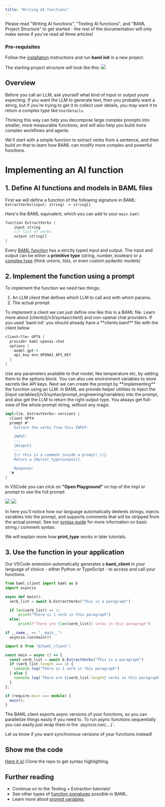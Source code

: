 ```yaml
---
title: "Writing AI functions"
---
```


<Warning>
Please read "Writing AI functions", "Testing AI functions", and "BAML Project
Structure" to get started - the rest of the documentation will only make sense
if you've read all three articles!
</Warning>

### Pre-requisites

Follow the [installation](/v3/home/installation) instructions and run **baml init** in a new project.

The starting project structure will look like this:
<img src="/images/v3/baml_init.png" />

## Overview

Before you call an LLM, ask yourself what kind of input or output youre
expecting. If you want the LLM to generate text, then you probably want a
string, but if you're trying to get it to collect user details, you may want it
to return a complex type like `UserDetails`.

Thinking this way can help you decompose large complex prompts into smaller,
more measurable functions, and will also help you build more complex workflows
and agents.

We'll start with a simple function to extract verbs from a sentence, and then
build on that to learn how BAML can modify more complex and powerful functions.

# Implementing an AI function

## 1. Define AI functions and models in BAML files

First we will define a function of the following signature in BAML:
`ExtractVerbs(input: string) -> string[]`

Here's the BAML equivalent, which you can add to your `main.baml`:

```rust baml_src/main.baml
function ExtractVerbs {
    input string
    /// list of verbs
    output string[]
}
```
 

Every [BAML function](/v3/syntax/function) has a strictly typed input and
output. The input and output can be either a **primitive type** (string, number,
boolean) or a [complex type](/v3/syntax/type) (think unions, lists, or even
custom pydantic models)

## 2. Implement the function using a prompt

To implement the function we need two things:

1. An LLM client that defines which LLM to call and with which params.
2. The actual prompt.

<Steps>
<Step title="Define the LLM client">
To implement a client we can just define one like this in a BAML file. Learn more about [clients](/v3/syntax/client) and non-openai chat providers.

<Tip>
If you used `baml init` you should already have a **clients.baml** file with the client below
</Tip>

```rust baml_src/clients.baml
client<llm> GPT4 {
  provider baml-openai-chat
  options {
    model gpt-4 
    api_key env.OPENAI_API_KEY
  }
}
```
<Tip>
Use any parameters available to that model, like temperature etc, by adding them to the options block. You can also use environment variables to store secrets like API keys.
</Tip>
</Step>
<Step title="Define a prompt">
Next we can create the prompt by **implementing** the function using an LLM.
In BAML we provide helper utilities to inject the [input variables](/v3/syntax/prompt_engineering/variables) into the prompt, and also get the LLM to return the right output type. You always get full-view of the whole prompt string, without any magic.

```rust
impl<llm, ExtractVerbs> version1 {
  client GPT4
  prompt #"
    Extract the verbs from this INPUT:
 
    INPUT:
    ---
    {#input}
    ---
    {// this is a comment inside a prompt! //}
    Return a {#print_type(output)}.

    Response:
  "#
}
```

In VSCode you can click on **"Open Playground"** on top of the impl or prompt to see the full prompt:

<img src="/images/v3/open_playground.png" />

<img src="/images/v3/extractverbs_playground.png" />

In here you'll notice how our language automatically dedents strings, injects variables into the prompt, and supports comments that will be stripped from the actual prompt. See our [syntax guide](/v3/syntax/strings) for more information on basic string / comment syntax.

We will explain more how **print_type** works in later tutorials.

</Step>
</Steps>

## 3. Use the function in your application

Our VSCode extension automatically generates a **baml_client** in your language of choice - either Python or TypeScript - to access and call your functions.

<CodeGroup>

```python Python
from baml_client import baml as b
import asyncio

async def main():
  verb_list = await b.ExtractVerbs("This is a paragraph")

  if len(verb_list) == 1:
      print("There is 1 verb in this paragraph")
  else:
      print(f"There are {len(verb_list)} verbs in this paragraph")

if __name__ == "__main__":
  asyncio.run(main())
```

```typescript TypeScript
import b from "@/baml_client";

const main = async () => {
  const verb_list = await b.ExtractVerbs("This is a paragraph")
  if (verb_list.length === 1) {
    console.log("There is 1 verb in this paragraph")
  } else {
    console.log(`There are ${verb_list.length} verbs in this paragraph`)
  }
};

if (require.main === module) {
  main();
}
```

</CodeGroup>

<Accordion title="What are these awaits or async things in my python code?">
  The BAML client exports async versions of your functions, so you can parallelize things easily if you need to. To run async functions sequentially you can easily just wrap them in the `asyncio.run(....)`. 
  
  Let us know if you want synchronous versions of your functions instead!
</Accordion>

## Show me the code
[Here it is!](https://github.com/BoundaryML/baml-examples/blob/main/tutorials/baml_src/hello-world/extract-verbs.baml) Clone the repo to get syntax highlighting.

## Further reading
- Continue on to the Testing + Extraction tutorials!
- See other types of [function signatures](/v3/syntax/function) possible in BAML.
- Learn more about [prompt variables](/v3/syntax/prompt_engineering/variables).
